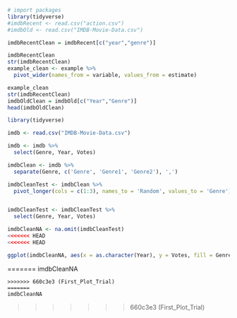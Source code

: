 ```r
# import packages
library(tidyverse) 
#imdbRecent <- read.csv("action.csv")
#imdbOld <- read.csv("IMDB-Movie-Data.csv")

imdbRecentClean = imdbRecent[c("year","genre")]

imdbRecentClean
str(imdbRecentClean)
example_clean <- example %>%
  pivot_wider(names_from = variable, values_from = estimate)

example_clean
str(imdbRecentClean)
imdbOldClean = imdbOld[c("Year","Genre")]
head(imdbOldClean)

```

```r
library(tidyverse) 

imdb <- read.csv("IMDB-Movie-Data.csv")

imdb <- imdb %>%
  select(Genre, Year, Votes)

imdbClean <- imdb %>%
  separate(Genre, c('Genre', 'Genre1', 'Genre2'), ',') 

imdbCleanTest <- imdbClean %>%
  pivot_longer(cols = c(1:3), names_to = 'Random', values_to = 'Genre') 


imdbCleanTest <- imdbCleanTest %>%
  select(Genre, Year, Votes)

imdbCleanNA <- na.omit(imdbCleanTest)
<<<<<<< HEAD
<<<<<<< HEAD

```

```r
ggplot(imdbCleanNA, aes(x = as.character(Year), y = Votes, fill = Genre)) + geom_bar(stat = "identity") + labs(title = "Number of Votes for Each Genre Per Year", x = "Year") + theme_minimal()
```
=======
imdbCleanNA
```
>>>>>>> 660c3e3 (First_Plot_Trial)
=======
imdbCleanNA
```
>>>>>>> 660c3e3 (First_Plot_Trial)
